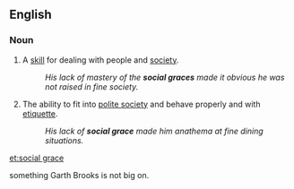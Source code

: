 ==English==
===Noun===
{{en-noun}}

#A [[skill]] for dealing with people and [[society]].
#:''His lack of mastery of the '''social graces''' made it obvious he was not raised in fine society.''
#The ability to fit into [[polite society]] and behave properly and with [[etiquette]].
#:''His lack of '''social grace''' made him anathema at fine dining situations.''

[[et:social grace]]

something Garth Brooks is not big on.